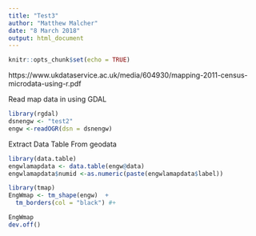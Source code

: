 ```yaml
---
title: "Test3"
author: "Matthew Malcher"
date: "8 March 2018"
output: html_document
---
```


```r
knitr::opts_chunk$set(echo = TRUE)
```
https://www.ukdataservice.ac.uk/media/604930/mapping-2011-census-microdata-using-r.pdf

Read map data in using GDAL
```r
library(rgdal)
dsnengw <- "test2"
engw <-readOGR(dsn = dsnengw)

```

Extract Data Table From geodata
```r
library(data.table)
engwlamapdata <- data.table(engw@data)
engwlamapdata$numid <-as.numeric(paste(engwlamapdata$label))
```

```r
library(tmap)
EngWmap <- tm_shape(engw)  + 
  tm_borders(col = "black") #+

EngWmap
dev.off()
```



